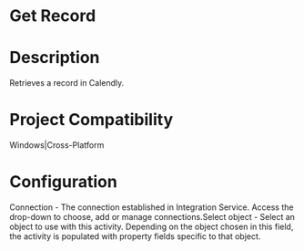 ﻿# Get Record

# Description

Retrieves a record in Calendly.

# Project Compatibility

Windows|Cross-Platform

# Configuration

Connection - The connection established in Integration Service.
                        Access the drop-down to choose, add or manage connections.Select object - Select an object to use with this activity. Depending
                        on the object chosen in this field, the activity is populated with property
                        fields specific to that object.
